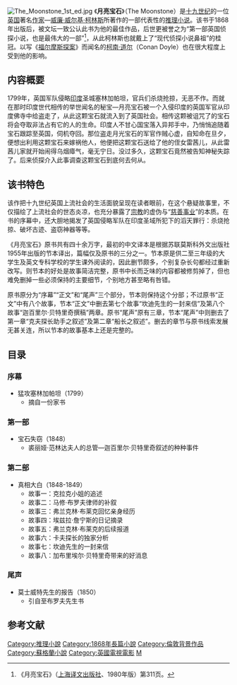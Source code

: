 {{noteTA
|T=zh:月亮宝石; zh-hans:月亮宝石; zh-hant:月光石; zh-hk:月光石;
|1=zh:月亮宝石; zh-hans:月亮宝石; zh-hant:月光石; zh-hk:月光石;
}}
[[File:The_Moonstone_1st_ed.jpg|thumb]]
《'''月亮宝石'''》（The Moonstone）是[[十九世纪|十九世纪]]的一位[[英国|英国]]著名[[作家|作家]]—[[威尔基·柯林斯|威廉·威尔基·柯林斯]]所著作的一部代表性的[[推理小说|推理小说]]。该书于1868年出版后，被文坛一致公认此书为他的最佳作品，后世更被誉之为“第一部英国侦探小说，也是最伟大的一部”<ref>《月亮宝石》（[[上海译文出版社|上海译文出版社]]、1980年版）第311页。</ref>，从此柯林斯也就戴上了“现代侦探小说鼻祖”的桂冠。以写《[[福尔摩斯探案|福尔摩斯探案]]》而闻名的[[柯南·道尔|柯南·道尔]]（Conan Doyle）也在很大程度上受到他的影响。

== 内容概要 ==
1799年，英国军队侵略[[印度|印度]]圣城塞林加帕坦，官兵们杀烧抢掠，无恶不作。而就在那时印度世代相传的举世闻名的秘宝—月亮宝石被一个入侵印度的英国军官从印度佛寺中给盗走了，从此这颗宝石就流入到了英国社会。相传这颗被诅咒了的宝石将会夺取非法占有它的人的生命。印度人不甘心国宝落入异邦手中，乃悄悄追随着宝石跟踪至英国，伺机夺回。那位盗走月光宝石的军官作贼心虚，自知命在旦夕，便想出利用这颗宝石来嫁祸他人，他便把这颗宝石送给了他的侄女雷茜儿，从此雷茜儿家就开始闹得乌烟瘴气，毫无宁日。没过多久，这颗宝石竟然被告知神秘失踪了。后来侦探介入此事调查这颗宝石到底何去何从。

== 该书特色 ==
该作把十九世纪英国上流社会的生活面貌呈现在读者眼前，在这个悬疑故事里，不仅描绘了上流社会的世态炎凉，也充分暴露了[[宗教|宗教]]的虚伪与“[[慈善事业|慈善事业]]”的本质。在书的序幕中，还大胆地揭发了英国侵略军队在印度圣域所犯下的滔天罪行：杀烧抢掠、破坏古迹、盗窃神器等等。

《月亮宝石》原书共有四十余万字，最初的中文译本是根据苏联莫斯科外文出版社1955年出版的节本译出，篇幅仅及原书的三分之一。节本原是供二至三年级的大学生及英文专科学校的学生课外阅读的，因此删节颇多，个别复杂长句都经过重新改写。则节本的好处是故事简洁完整，原书中长而乏味的内容都被修剪掉了，但也难免删掉一些必须保持的主要细节，个别地方甚至略有咎错。

原书原分为“序幕”“正文”和“尾声”三个部分，节本则保持这个分部；不过原书“正文”中有八个故事，节本“正文”中删去第七个故事“坎迪先生的一封来信”及第八个故事“迦百里尔·贝特里奇撰稿”两章。原书“尾声”原有三章，节本“尾声”中则删去了第一章“克夫探长助手之叙述”及第二章“船长之叙述”。删去的章节与原书线索发展无甚关连，所以节本的故事基本上还是完整的。

== 目录 ==
=== 序幕 ===
* 猛攻塞林加帕坦（1799）
** 摘自一份家书

=== 第一部 ===
* 宝石失窃（1848）
** 裘丽娅·范林达夫人的总管—迦百里尔·贝特里奇叙述的种种事件

=== 第二部 ===
* 真相大白（1848-1849）
** 故事一：克拉克小姐的追述
** 故事二：马修·布罗夫律师的补叙
** 故事三：弗兰克林·布莱克回忆亲身经历
** 故事四：埃兹拉·詹宁斯的日记摘录
** 故事五：弗兰克林·布莱克的后续报道
** 故事六：卡夫探长的独家分析
** 故事七：坎迪先生的一封来信
** 故事八：加布里埃尔·贝特里奇带来的好消息 

=== 尾声 ===
* 莫士威特先生的报告（1850）
** 引自至布罗夫先生书

== 参考文献 ==
<references />

{{Authority control}}
[[Category:推理小說|Category:推理小說]]
[[Category:1868年長篇小說|Category:1868年長篇小說]]
[[Category:倫敦背景作品|Category:倫敦背景作品]]
[[Category:蘇格蘭小說|Category:蘇格蘭小說]]
[[Category:英國電視電影|Category:英國電視電影]]
[[Category:敘事者不可靠的作品|M]]